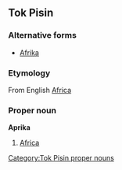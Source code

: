 ==Tok Pisin==
===Alternative forms===
* [[Afrika]]

===Etymology===
From English [[Africa]]

===Proper noun===
'''Aprika'''
# [[Africa]]

[[Category:Tok Pisin proper nouns]]
